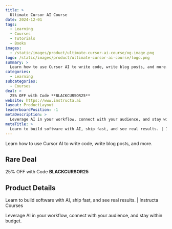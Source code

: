 ```yaml
---
title: >
  Ultimate Cursor AI Course
date: 2024-12-01
tags:
  - Learning
  - Courses
  - Tutorials
  - Books
images:
  - /static/images/product/ultimate-cursor-ai-course/og-image.png
logo: /static/images/product/ultimate-cursor-ai-course/logo.png
summary: >
  Learn how to use Cursor AI to write code, write blog posts, and more.
categories:
  - Learning
subcategories:
  - Courses
deal: >
  25% OFF with Code **BLACKCURSOR25**
website: https://www.instructa.ai
layout: ProductLayout
leaderboardPosition: -1
metaDescription: >
  Leverage AI in your workflow, connect with your audience, and stay within budget.
metaTitle: >
  Learn to build software with AI, ship fast, and see real results. | Instructa Courses
---
```

Learn how to use Cursor AI to write code, write blog posts, and more.

## Rare Deal

25% OFF with Code **BLACKCURSOR25**

## Product Details

Learn to build software with AI, ship fast, and see real results. | Instructa Courses

Leverage AI in your workflow, connect with your audience, and stay within budget.

